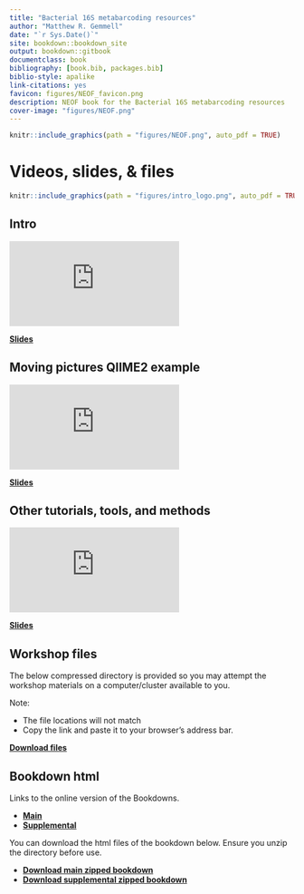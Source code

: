```yaml
--- 
title: "Bacterial 16S metabarcoding resources"
author: "Matthew R. Gemmell"
date: "`r Sys.Date()`"
site: bookdown::bookdown_site
output: bookdown::gitbook
documentclass: book
bibliography: [book.bib, packages.bib]
biblio-style: apalike
link-citations: yes
favicon: figures/NEOF_favicon.png
description: NEOF book for the Bacterial 16S metabarcoding resources
cover-image: "figures/NEOF.png"
---
```


```r
knitr::include_graphics(path = "figures/NEOF.png", auto_pdf = TRUE)
``` 

# Videos, slides, & files

```r
knitr::include_graphics(path = "figures/intro_logo.png", auto_pdf = TRUE)
``` 

## Intro

<div class="container">
<iframe src="https://www.youtube.com/embed/A40qv_vc8Ug" 
frameborder="0" allowfullscreen class="video"></iframe>
</div>

[__Slides__](https://neof-workshops.github.io/16S_yg84o9/resources/Slides/16S_intro.pdf)

## Moving pictures QIIME2 example

<div class="container">
<iframe src="https://www.youtube.com/embed/jRosVUMhieE" 
frameborder="0" allowfullscreen class="video"></iframe>
</div>

[__Slides__](https://neof-workshops.github.io/16S_yg84o9/resources/Slides/16s_moving_pictures.pdf)

## Other tutorials, tools, and methods

<div class="container">
<iframe src="https://www.youtube.com/embed/ofso3xtCsAU" 
frameborder="0" allowfullscreen class="video"></iframe>
</div>

[__Slides__](https://neof-workshops.github.io/16S_yg84o9/resources/Slides/16s_other-tools.pdf)

## Workshop files

The below compressed directory is provided so you may attempt the workshop materials on a computer/cluster available to you.

Note:

- The file locations will not match
- Copy the link and paste it to your browser's address bar.

[__Download files__](http://www.cgr.liv.ac.uk/illum/NEOFworkshops_5bfa93ca0482d69d/16S/data/FEB_2022/16s_workshop.zip)

## Bookdown html

Links to the online version of the Bookdowns.

- [__Main__](https://neof-workshops.github.io/16S_yg84o9/Course/)
- [__Supplemental__](https://neof-workshops.github.io/16S_yg84o9/Supplemental/)

You can download the html files of the bookdown below. Ensure you unzip the directory before use.

- [__Download main zipped bookdown__](https://neof-workshops.github.io/16S_yg84o9/resources/Bookdown/16S_main.zip)
- [__Download supplemental zipped bookdown__](https://neof-workshops.github.io/16S_yg84o9/resources/Bookdown/16S_supplemental.zip)